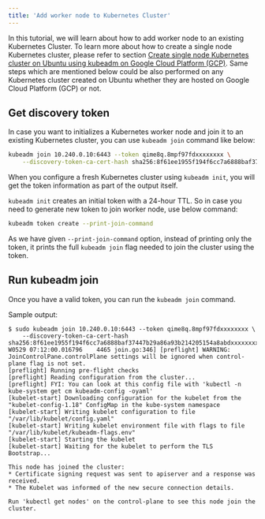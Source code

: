 ```yaml
---
title: 'Add worker node to Kubernetes Cluster'
---
```


In this tutorial, we will learn about how to add worker node to an existing Kubernetes Cluster. To learn more about how to create a single node Kubernetes cluster, please refer to section [Create single node Kubernetes cluster on Ubuntu using kubeadm on Google Cloud Platform (GCP)](/kubernetes/single-node-k8s-ubuntu-gcp-kubeadm). Same steps which are mentioned below could be also performed on any Kubernetes cluster created on Ubuntu whether they are hosted on Google Cloud Platform (GCP) or not.

## Get discovery token

In case you want to initializes a Kubernetes worker node and join it to an existing Kubernetes cluster, you can use `kubeadm join` command like below:

```bash
kubeadm join 10.240.0.10:6443 --token qime8q.8mpf97fdxxxxxxxx \
    --discovery-token-ca-cert-hash sha256:8f61ee1955f194f6cc7a6888baf37447b29a86a93b214205154a8abdxxxxxxxx
```

When you configure a fresh Kubernetes cluster using `kubeadm init`, you will get the token information as part of the output itself. 

`kubeadm init` creates an initial token with a 24-hour TTL. So in case you need to generate new token to join worker node, use below command:

```bash
kubeadm token create --print-join-command
```

As we have given `--print-join-command` option, instead of printing only the token, it prints the full `kubeadm join` flag needed to join the cluster using the token.

## Run kubeadm join 

Once you have a valid token, you can run the `kubeadm join` command.

Sample output:

```text
$ sudo kubeadm join 10.240.0.10:6443 --token qime8q.8mpf97fdxxxxxxxx \
    --discovery-token-ca-cert-hash sha256:8f61ee1955f194f6cc7a6888baf37447b29a86a93b214205154a8abdxxxxxxxx
W0529 07:12:00.016796    4465 join.go:346] [preflight] WARNING: JoinControlPane.controlPlane settings will be ignored when control-plane flag is not set.
[preflight] Running pre-flight checks
[preflight] Reading configuration from the cluster...
[preflight] FYI: You can look at this config file with 'kubectl -n kube-system get cm kubeadm-config -oyaml'
[kubelet-start] Downloading configuration for the kubelet from the "kubelet-config-1.18" ConfigMap in the kube-system namespace
[kubelet-start] Writing kubelet configuration to file "/var/lib/kubelet/config.yaml"
[kubelet-start] Writing kubelet environment file with flags to file "/var/lib/kubelet/kubeadm-flags.env"
[kubelet-start] Starting the kubelet
[kubelet-start] Waiting for the kubelet to perform the TLS Bootstrap...

This node has joined the cluster:
* Certificate signing request was sent to apiserver and a response was received.
* The Kubelet was informed of the new secure connection details.

Run 'kubectl get nodes' on the control-plane to see this node join the cluster.
```
